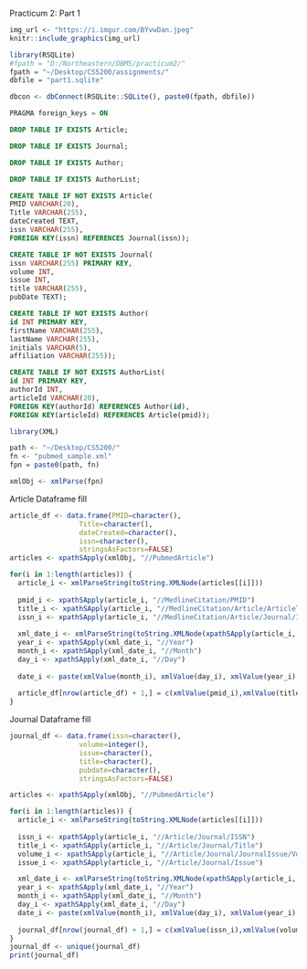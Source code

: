 Practicum 2:
Part 1
```r
img_url <- "https://i.imgur.com/BYvwDan.jpeg"
knitr::include_graphics(img_url)
```
```r
library(RSQLite)
#fpath = "D:/Northeastern/DBMS/practicum2/"
fpath = "~/Desktop/CS5200/assignments/"
dbfile = "part1.sqlite"

dbcon <- dbConnect(RSQLite::SQLite(), paste0(fpath, dbfile))
```

```sql
PRAGMA foreign_keys = ON
```
```sql
DROP TABLE IF EXISTS Article;
```

```sql
DROP TABLE IF EXISTS Journal;
```

```sql
DROP TABLE IF EXISTS Author;
```

```sql
DROP TABLE IF EXISTS AuthorList;
```

```sql
CREATE TABLE IF NOT EXISTS Article(
PMID VARCHAR(20), 
Title VARCHAR(255),
dateCreated TEXT,
issn VARCHAR(255),
FOREIGN KEY(issn) REFERENCES Journal(issn));
```

```sql
CREATE TABLE IF NOT EXISTS Journal(
issn VARCHAR(255) PRIMARY KEY,
volume INT,
issue INT,
title VARCHAR(255),
pubDate TEXT);
```

```sql
CREATE TABLE IF NOT EXISTS Author(
id INT PRIMARY KEY,
firstName VARCHAR(255),
lastName VARCHAR(255),
initials VARCHAR(5),
affiliation VARCHAR(255));
```

```sql
CREATE TABLE IF NOT EXISTS AuthorList(
id INT PRIMARY KEY,
authorId INT,
articleId VARCHAR(20),
FOREIGN KEY(authorId) REFERENCES Author(id),
FOREIGN KEY(articleId) REFERENCES Article(pmid));
```

```r
library(XML)

path <- "~/Desktop/CS5200/"
fn <- "pubmed_sample.xml"
fpn = paste0(path, fn)

xmlObj <- xmlParse(fpn)
```

Article Dataframe fill
```r
article_df <- data.frame(PMID=character(),
                 Title=character(),
                 dateCreated=character(),
                 issn=character(),
                 stringsAsFactors=FALSE)
articles <- xpathSApply(xmlObj, "//PubmedArticle")

for(i in 1:length(articles)) {
  article_i <- xmlParseString(toString.XMLNode(articles[[i]]))
  
  pmid_i <- xpathSApply(article_i, "//MedlineCitation/PMID")
  title_i <- xpathSApply(article_i, "//MedlineCitation/Article/ArticleTitle")
  issn_i <- xpathSApply(article_i, "//MedlineCitation/Article/Journal/ISSN")
  
  xml_date_i <- xmlParseString(toString.XMLNode(xpathSApply(article_i, "//MedlineCitation/DateCreated")))
  year_i <- xpathSApply(xml_date_i, "//Year")
  month_i <- xpathSApply(xml_date_i, "//Month")
  day_i <- xpathSApply(xml_date_i, "//Day")
  
  date_i <- paste(xmlValue(month_i), xmlValue(day_i), xmlValue(year_i), sep="-")
  
  article_df[nrow(article_df) + 1,] = c(xmlValue(pmid_i),xmlValue(title_i), date_i, xmlValue(issn_i))
}
```


Journal Dataframe fill
```r
journal_df <- data.frame(issn=character(),
                 volume=integer(),
                 issue=character(),
                 title=character(),
                 pubdate=character(),
                 stringsAsFactors=FALSE)

articles <- xpathSApply(xmlObj, "//PubmedArticle")

for(i in 1:length(articles)) {
  article_i <- xmlParseString(toString.XMLNode(articles[[i]]))
  
  issn_i <- xpathSApply(article_i, "//Article/Journal/ISSN")
  title_i <- xpathSApply(article_i, "//Article/Journal/Title")
  volume_i <- xpathSApply(article_i, "//Article/Journal/JournalIssue/Volume")
  issue_i <- xpathSApply(article_i, "//Article/Journal/Issue")

  xml_date_i <- xmlParseString(toString.XMLNode(xpathSApply(article_i, "//Article/Journal/PubDate")))
  year_i <- xpathSApply(xml_date_i, "//Year")
  month_i <- xpathSApply(xml_date_i, "//Month")
  day_i <- xpathSApply(xml_date_i, "//Day")
  date_i <- paste(xmlValue(month_i), xmlValue(day_i), xmlValue(year_i), sep="-")
  
  journal_df[nrow(journal_df) + 1,] = c(xmlValue(issn_i),xmlValue(volume_i), xmlValue(issue_i),  xmlValue(title_i), date_i)
}
journal_df <- unique(journal_df)
print(journal_df)
```

